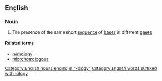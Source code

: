 ==English==

===Noun===
{{en-noun|-}}

#{{genetics}} The presence of the same short [[sequence]] of [[base]]s in different [[gene]]s

====Related terms====
*[[homology]]
*[[microhomologous]]
[[Category:English nouns ending in "-ology"]]
[[Category:English words suffixed with -ology]]